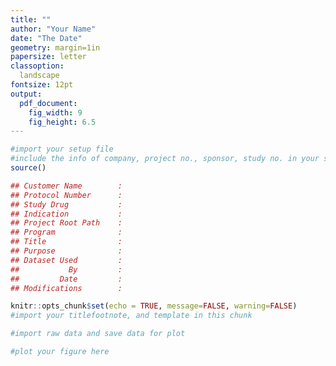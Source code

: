 ```yaml
---
title: ""
author: "Your Name"
date: "The Date"
geometry: margin=1in
papersize: letter
classoption:
  landscape
fontsize: 12pt
output:
  pdf_document:
    fig_width: 9
    fig_height: 6.5
---  
```

 
```r
#import your setup file
#include the info of company, project no., sponsor, study no. in your setup file
source()
```

<!--    
---
header-includes:
- \usepackage{fancyhdr}
- \pagestyle{fancy}
- \fancyhead[L]{`r company`\\Project No. `r projectNo`}
- \fancyhead[R]{Sponsor{:} `r sponsor`\\Study No. `r studyNo`}
- \fancyfoot[L]{\today}
- \fancyfoot[C]{`r note`}
- \fancyfoot[R]{\thepage}
---
-->

```r
## Customer Name        :
## Protocol Number      :
## Study Drug           :
## Indication           :
## Project Root Path    :
## Program              :
## Title                :
## Purpose              :
## Dataset Used         :
##           By         :
##         Date         :
## Modifications        :
```



```r
knitr::opts_chunk$set(echo = TRUE, message=FALSE, warning=FALSE)
#import your titlefootnote, and template in this chunk

```


```r
#import raw data and save data for plot

```

```r
#plot your figure here

```


<!-- After running all the chunks above, run the following code in the console to knit to a Rmd folder -->
<!-- eCTDformat::knit_to_folder(paste0(file, ".Rmd")) -->


